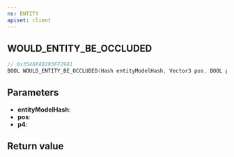 ```yaml
---
ns: ENTITY
apiset: client
---
```

## WOULD_ENTITY_BE_OCCLUDED

```c
// 0x3546FAB293FF2981
BOOL WOULD_ENTITY_BE_OCCLUDED(Hash entityModelHash, Vector3 pos, BOOL p4);
```


## Parameters
* **entityModelHash**:
* **pos**:
* **p4**:

## Return value